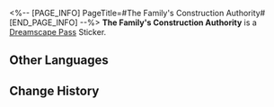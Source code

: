 <%-- [PAGE_INFO]
PageTitle=#The Family's Construction Authority#
[END_PAGE_INFO] --%>
{{Stub|Location information}}
{{Item Infobox
|id          = 223300
|image       = Dreamscape Pass Sticker The Family's Construction Authority.png
|type        = Dreamscape Pass Sticker
|type2       = A Mirage of Shooting Stars Stickers
|invCategory = 
|rarity      = 4
|effect      = 
|description = Digital stickers that can be used to decorate the pages of the Dreamtour Handbook. They come in many different styles.
|source1     = [[Unlocked by Default]]
}}
{{Description|Good news is, the client never makes excessive remarks. Bad news is, the client never makes any remarks.}}
'''The Family's Construction Authority''' is a [[Dreamscape Pass]] Sticker.

==Other Languages==
{{Other Languages
|en   = The Family's Construction Authority
|zhs  = 家族建设局
|zht  = 家族建設局
|ja   = ファミリーの建設局
|ko   = 가족 건설국
|es   = Agencia de construcción de La Familia
|fr   = Agence de construction de la Famille
|ru   = Строительное бюро Семьи
|th   = สำนักงานก่อสร้างของตระกูล
|vi   = Cục Xây Dựng Gia Tộc
|de   = Die Baubehörde der Familie
|id   = Otoritas Pembangunan Family
|pt   = Autoridade da Construção da Família
}}

==Change History==
{{Change History|2.0}}